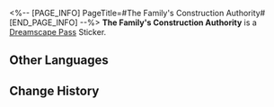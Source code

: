 <%-- [PAGE_INFO]
PageTitle=#The Family's Construction Authority#
[END_PAGE_INFO] --%>
{{Stub|Location information}}
{{Item Infobox
|id          = 223300
|image       = Dreamscape Pass Sticker The Family's Construction Authority.png
|type        = Dreamscape Pass Sticker
|type2       = A Mirage of Shooting Stars Stickers
|invCategory = 
|rarity      = 4
|effect      = 
|description = Digital stickers that can be used to decorate the pages of the Dreamtour Handbook. They come in many different styles.
|source1     = [[Unlocked by Default]]
}}
{{Description|Good news is, the client never makes excessive remarks. Bad news is, the client never makes any remarks.}}
'''The Family's Construction Authority''' is a [[Dreamscape Pass]] Sticker.

==Other Languages==
{{Other Languages
|en   = The Family's Construction Authority
|zhs  = 家族建设局
|zht  = 家族建設局
|ja   = ファミリーの建設局
|ko   = 가족 건설국
|es   = Agencia de construcción de La Familia
|fr   = Agence de construction de la Famille
|ru   = Строительное бюро Семьи
|th   = สำนักงานก่อสร้างของตระกูล
|vi   = Cục Xây Dựng Gia Tộc
|de   = Die Baubehörde der Familie
|id   = Otoritas Pembangunan Family
|pt   = Autoridade da Construção da Família
}}

==Change History==
{{Change History|2.0}}